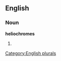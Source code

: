 
==English==

===Noun===
'''heliochromes'''

# {{plural of|[[heliochrome]]}}

[[Category:English plurals]]